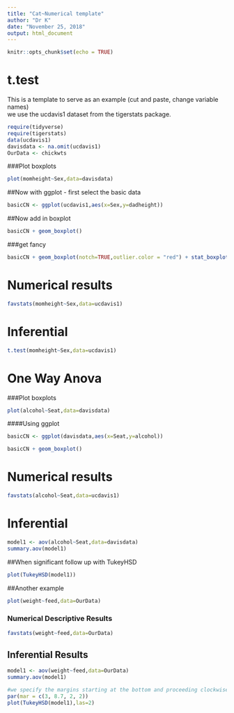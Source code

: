 ---
title: "Cat~Numerical template"
author: "Dr K"
date: "November 25, 2018"
output: html_document
---

```{r setup, include=FALSE}
knitr::opts_chunk$set(echo = TRUE)
```

# t.test

This is a template to serve as an example (cut and paste, change variable names)  
we use the ucdavis1 dataset from the tigerstats package.

```{r include=FALSE}
require(tidyverse)
require(tigerstats)
data(ucdavis1)
davisdata <- na.omit(ucdavis1)
OurData <- chickwts
```


###Plot boxplots

```{r}
plot(momheight~Sex,data=davisdata)
```

##Now with ggplot - first select the basic data

```{r}
basicCN <- ggplot(ucdavis1,aes(x=Sex,y=dadheight))
```
##Now add in boxplot

```{r}
basicCN + geom_boxplot()
```
  
  
###get fancy  

```{r}
basicCN + geom_boxplot(notch=TRUE,outlier.color = "red") + stat_boxplot(geom ='errorbar') + labs(title="Fancy notch boxplot \n with 2 lines")
```

# Numerical results

```{r}
favstats(momheight~Sex,data=ucdavis1)
```

# Inferential  
  
```{r}
t.test(momheight~Sex,data=ucdavis1)
```
# One Way Anova
  
  

###Plot boxplots

```{r}
plot(alcohol~Seat,data=davisdata)
```
   
####Using ggplot

```{r}
basicCN <- ggplot(davisdata,aes(x=Seat,y=alcohol))

basicCN + geom_boxplot()
```
  
# Numerical results

```{r}
favstats(alcohol~Seat,data=ucdavis1)
```
# Inferential

```{r}
model1 <- aov(alcohol~Seat,data=davisdata)
summary.aov(model1)
```

##When significant follow up with TukeyHSD  

```{r}
plot(TukeyHSD(model1))
```

##Another example  

```{r}
plot(weight~feed,data=OurData)
```
  
  
### Numerical Descriptive Results

<!--Numerical results go here. Use the numerical results to describe the patterns if any that exist in the data as focused toward the research question!-->

```{r}
favstats(weight~feed,data=OurData)
```

## Inferential Results

<!--State hypothesis clearly.  Make sure your discussion of the inferential test covers all the aspects that the test output produces, such as test statistic, p-value etc.  Make a decision about the null hypothesis, explain the assumptions on which the selected test/procedure was based, and why the chosen procedure satisfys the assumptions and is appropriate to answer the research question!-->

```{r}
model1 <- aov(weight~feed,data=OurData)
summary.aov(model1)
```
```{r}
#we specify the margins starting at the bottom and proceeding clockwise - thus 8.7 is the left side margin to hold the names of the factors
par(mar = c(3, 8.7, 2, 2))
plot(TukeyHSD(model1),las=2)
```

